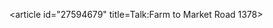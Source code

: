 <article id="27594679" title=Talk:Farm to Market Road 1378>
	<talkpage id="27594679" title="Talk:Farm to Market Road 1378">
{{U.S. Roads WikiProject|state=TX|class=Start|importance=Low|needs-kml=yes|needs-map=yes|needs-jctint=no}}
{{WikiProject United States|class=Start|importance=Low|TX=yes|TX-importance=Low}}
	</talkpage>
</article>